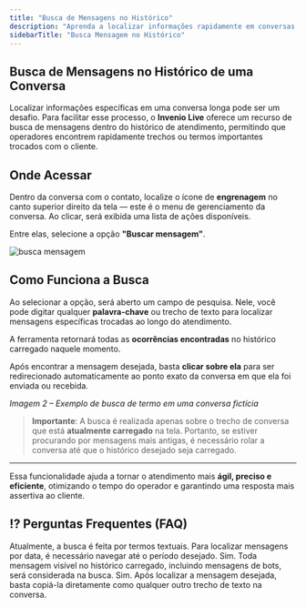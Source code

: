 ```yaml
---
title: "Busca de Mensagens no Histórico"
description: "Aprenda a localizar informações rapidamente em conversas do Invenio Live."
sidebarTitle: "Busca Mensagem no Histórico"
---
```


##  Busca de Mensagens no Histórico de uma Conversa

Localizar informações específicas em uma conversa longa pode ser um desafio. Para facilitar esse processo, o **Invenio Live** oferece um recurso de busca de mensagens dentro do histórico de atendimento, permitindo que operadores encontrem rapidamente trechos ou termos importantes trocados com o cliente.

##  Onde Acessar

Dentro da conversa com o contato, localize o ícone de **engrenagem** no canto superior direito da tela — este é o menu de gerenciamento da conversa. Ao clicar, será exibida uma lista de ações disponíveis.

Entre elas, selecione a opção **"Buscar mensagem"**.

![busca mensagem](https://robbublob.blob.core.windows.net/docs/buscarmensagem.png)

##  Como Funciona a Busca

Ao selecionar a opção, será aberto um campo de pesquisa. Nele, você pode digitar qualquer **palavra-chave** ou trecho de texto para localizar mensagens específicas trocadas ao longo do atendimento.

A ferramenta retornará todas as **ocorrências encontradas** no histórico carregado naquele momento.

Após encontrar a mensagem desejada, basta **clicar sobre ela** para ser redirecionado automaticamente ao ponto exato da conversa em que ela foi enviada ou recebida.

_Imagem 2 – Exemplo de busca de termo em uma conversa fictícia_

>  **Importante**: A busca é realizada apenas sobre o trecho de conversa que está **atualmente carregado** na tela. Portanto, se estiver procurando por mensagens mais antigas, é necessário rolar a conversa até que o histórico desejado seja carregado.

---

Essa funcionalidade ajuda a tornar o atendimento mais **ágil, preciso e eficiente**, otimizando o tempo do operador e garantindo uma resposta mais assertiva ao cliente.

## ⁉️ Perguntas Frequentes (FAQ)

<AccordionGroup title="Dúvidas Frequentes">

<Accordion title="Consigo buscar por datas específicas na conversa?">
Atualmente, a busca é feita por termos textuais. Para localizar mensagens por data, é necessário navegar até o período desejado.
</Accordion>

<Accordion title="A busca considera mensagens automáticas de bots?">
Sim. Toda mensagem visível no histórico carregado, incluindo mensagens de bots, será considerada na busca.
</Accordion>

<Accordion title="Consigo copiar o conteúdo encontrado?">
Sim. Após localizar a mensagem desejada, basta copiá-la diretamente como qualquer outro trecho de texto na conversa.
</Accordion>

</AccordionGroup>


